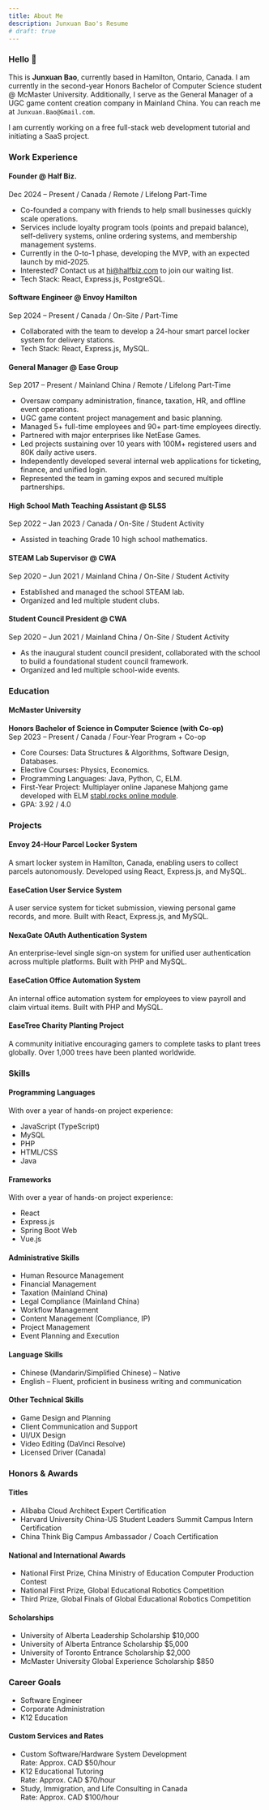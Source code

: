 ```yaml
---
title: About Me
description: Junxuan Bao's Resume
# draft: true
---
```


### Hello 👋 
This is **Junxuan Bao**, currently based in Hamilton, Ontario, Canada. I am currently in the second-year Honors Bachelor of Computer Science student @ McMaster University. Additionally, I serve as the General Manager of a UGC game content creation company in Mainland China. You can reach me at `Junxuan.Bao@Gmail.com`.

I am currently working on a free full-stack web development tutorial and initiating a SaaS project.

### Work Experience
#### Founder @ Half Biz.
Dec 2024 – Present / Canada / Remote / Lifelong Part-Time
- Co-founded a company with friends to help small businesses quickly scale operations.
- Services include loyalty program tools (points and prepaid balance), self-delivery systems, online ordering systems, and membership management systems.
- Currently in the 0-to-1 phase, developing the MVP, with an expected launch by mid-2025.
- Interested? Contact us at hi@halfbiz.com to join our waiting list.
- Tech Stack: React, Express.js, PostgreSQL.

#### Software Engineer @ Envoy Hamilton
Sep 2024 – Present / Canada / On-Site / Part-Time
- Collaborated with the team to develop a 24-hour smart parcel locker system for delivery stations.
- Tech Stack: React, Express.js, MySQL.

#### General Manager @ Ease Group
Sep 2017 – Present / Mainland China / Remote / Lifelong Part-Time
- Oversaw company administration, finance, taxation, HR, and offline event operations.
- UGC game content project management and basic planning.
- Managed 5+ full-time employees and 90+ part-time employees directly.
- Partnered with major enterprises like NetEase Games.
- Led projects sustaining over 10 years with 100M+ registered users and 80K daily active users.
- Independently developed several internal web applications for ticketing, finance, and unified login.
- Represented the team in gaming expos and secured multiple partnerships.

#### High School Math Teaching Assistant @ SLSS
Sep 2022 – Jan 2023 / Canada / On-Site / Student Activity
- Assisted in teaching Grade 10 high school mathematics.

#### STEAM Lab Supervisor @ CWA
Sep 2020 – Jun 2021 / Mainland China / On-Site / Student Activity
- Established and managed the school STEAM lab.
- Organized and led multiple student clubs.

#### Student Council President @ CWA
Sep 2020 – Jun 2021 / Mainland China / On-Site / Student Activity
- As the inaugural student council president, collaborated with the school to build a foundational student council framework.
- Organized and led multiple school-wide events.

### Education
#### McMaster University
**Honors Bachelor of Science in Computer Science (with Co-op)**  
Sep 2023 – Present / Canada / Four-Year Program + Co-op
- Core Courses: Data Structures & Algorithms, Software Design, Databases.
- Elective Courses: Physics, Economics.
- Programming Languages: Java, Python, C, ELM.
- First-Year Project: Multiplayer online Japanese Mahjong game developed with ELM [stabl.rocks online module](https://stabl.rocks/ShowModulePublish?modulePublishId=c7557a7e-004b-446d-97a1-412233bdf9fc).
- GPA: 3.92 / 4.0

### Projects
#### Envoy 24-Hour Parcel Locker System
A smart locker system in Hamilton, Canada, enabling users to collect parcels autonomously. Developed using React, Express.js, and MySQL.

#### EaseCation User Service System
A user service system for ticket submission, viewing personal game records, and more. Built with React, Express.js, and MySQL.

#### NexaGate OAuth Authentication System
An enterprise-level single sign-on system for unified user authentication across multiple platforms. Built with PHP and MySQL.

#### EaseCation Office Automation System
An internal office automation system for employees to view payroll and claim virtual items. Built with PHP and MySQL.

#### EaseTree Charity Planting Project
A community initiative encouraging gamers to complete tasks to plant trees globally. Over 1,000 trees have been planted worldwide.

### Skills
#### Programming Languages
With over a year of hands-on project experience:
- JavaScript (TypeScript)
- MySQL
- PHP
- HTML/CSS
- Java

#### Frameworks
With over a year of hands-on project experience:
- React
- Express.js
- Spring Boot Web
- Vue.js

#### Administrative Skills
- Human Resource Management
- Financial Management
- Taxation (Mainland China)
- Legal Compliance (Mainland China)
- Workflow Management
- Content Management (Compliance, IP)
- Project Management
- Event Planning and Execution

#### Language Skills
- Chinese (Mandarin/Simplified Chinese) – Native
- English – Fluent, proficient in business writing and communication

#### Other Technical Skills
- Game Design and Planning
- Client Communication and Support
- UI/UX Design
- Video Editing (DaVinci Resolve)
- Licensed Driver (Canada)

### Honors & Awards
#### Titles
- Alibaba Cloud Architect Expert Certification
- Harvard University China-US Student Leaders Summit Campus Intern Certification
- China Think Big Campus Ambassador / Coach Certification

#### National and International Awards
- National First Prize, China Ministry of Education Computer Production Contest
- National First Prize, Global Educational Robotics Competition
- Third Prize, Global Finals of Global Educational Robotics Competition

#### Scholarships
- University of Alberta Leadership Scholarship $10,000
- University of Alberta Entrance Scholarship $5,000
- University of Toronto Entrance Scholarship $2,000
- McMaster University Global Experience Scholarship $850

### Career Goals
- Software Engineer
- Corporate Administration
- K12 Education

#### Custom Services and Rates
- Custom Software/Hardware System Development  
   Rate: Approx. CAD $50/hour
- K12 Educational Tutoring  
   Rate: Approx. CAD $70/hour
- Study, Immigration, and Life Consulting in Canada  
   Rate: Approx. CAD $100/hour